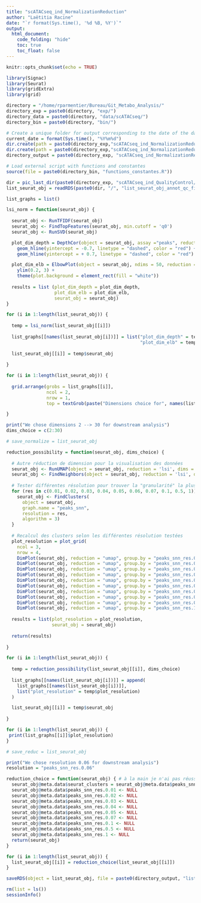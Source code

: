 ```yaml
---
title: "scATACseq_ind_NormalizationReduction"
author: "Laëtitia Racine"
date: "`r format(Sys.time(), '%d %B, %Y')`"
output:
  html_document:
    code_folding: "hide"
    toc: true
    toc_float: false
---
```


```r

knitr::opts_chunk$set(echo = TRUE)

```

```r

library(Signac)
library(Seurat)
library(gridExtra)
library(grid)

```

```r

directory = "/home/rparmentier/Bureau/Git_Metabo_Analysis/"
directory_exp = paste0(directory, "exp/")
directory_data = paste0(directory, "data/scATACseq/")
directory_bin = paste0(directory, "bin/")

# Create a unique folder for output corresponding to the date of the day
current_date = format(Sys.time(), "%Y%m%d")
dir.create(path = paste0(directory_exp,"scATACseq_ind_NormalizationReduction/"))
dir.create(path = paste0(directory_exp,"scATACseq_ind_NormalizationReduction/", current_date))
directory_output = paste0(directory_exp, "scATACseq_ind_NormalizationReduction/", current_date, "/")

# Load external script with functions and constantes 
source(file = paste0(directory_bin, "functions_constantes.R"))

```

```r

dir = pic_last_dir(paste0(directory_exp, "scATACseq_ind_QualityControl/"))
list_seurat_obj = readRDS(paste0(dir, "/", "list_seurat_obj_annot_qc_filtered.rds"))

```

```r

list_graphs = list()

lsi_norm = function(seurat_obj) {
  
  seurat_obj <- RunTFIDF(seurat_obj)
  seurat_obj <- FindTopFeatures(seurat_obj, min.cutoff = 'q0') 
  seurat_obj <- RunSVD(seurat_obj)

  plot_dim_depth = DepthCor(object = seurat_obj, assay ="peaks", reduction = "lsi", n = NULL) + 
    geom_hline(yintercept = -0.7, linetype = "dashed", color = "red") +
    geom_hline(yintercept = + 0.7, linetype = "dashed", color = "red")

  plot_dim_elb = ElbowPlot(object = seurat_obj, ndims = 50, reduction = "lsi") + 
    ylim(0.2, 3) +
    theme(plot.background = element_rect(fill = "white"))
  
  results = list (plot_dim_depth = plot_dim_depth,
                  plot_dim_elb = plot_dim_elb,
                  seurat_obj = seurat_obj)
}

for (i in 1:length(list_seurat_obj)) {
  
  temp = lsi_norm(list_seurat_obj[[i]])
  
  list_graphs[[names(list_seurat_obj[i])]] = list("plot_dim_depth" = temp$plot_dim_depth,
                                                  "plot_dim_elb" = temp$plot_dim_elb)
    
  list_seurat_obj[[i]] = temp$seurat_obj
  
}

for (i in 1:length(list_seurat_obj)) {
  
  grid.arrange(grobs = list_graphs[[i]], 
               ncol = 2, 
               nrow = 1,
               top = textGrob(paste("Dimensions choice for", names(list_seurat_obj[i]))))

}

```

```r

print("We chose dimensions 2 --> 30 for downstream analysis")
dims_choice = c(2:30)

```

```r

# save_normalize = list_seurat_obj

```

```r

reduction_possibility = function(seurat_obj, dims_choice) {
  
  # Autre réduction de dimension pour la visualisation des données
  seurat_obj <- RunUMAP(object = seurat_obj, reduction = 'lsi', dims = dims_choice)
  seurat_obj <- FindNeighbors(object = seurat_obj, reduction = 'lsi', dims = dims_choice)
  
  # Tester différentes résolution pour trouver la "granularité" la plus adéquate
  for (res in c(0.01, 0.02, 0.03, 0.04, 0.05, 0.06, 0.07, 0.1, 0.5, 1)) {
    seurat_obj <- FindClusters(
      object = seurat_obj, 
      graph.name = "peaks_snn", 
      resolution = res, 
      algorithm = 3)
  }
  
  # Recalcul des clusters selon les différentes résolution testées
  plot_resolution = plot_grid(
    ncol = 3, 
    nrow = 4,
    DimPlot(seurat_obj, reduction = "umap", group.by = "peaks_snn_res.0.01") + ggtitle("Resolution_0.01"),
    DimPlot(seurat_obj, reduction = "umap", group.by = "peaks_snn_res.0.02") + ggtitle("Resolution_0.02"),
    DimPlot(seurat_obj, reduction = "umap", group.by = "peaks_snn_res.0.03") + ggtitle("Resolution_0.03"),
    DimPlot(seurat_obj, reduction = "umap", group.by = "peaks_snn_res.0.04") + ggtitle("Resolution_0.04"),
    DimPlot(seurat_obj, reduction = "umap", group.by = "peaks_snn_res.0.05") + ggtitle("Resolution_0.05"),
    DimPlot(seurat_obj, reduction = "umap", group.by = "peaks_snn_res.0.06") + ggtitle("Resolution_0.06"),
    DimPlot(seurat_obj, reduction = "umap", group.by = "peaks_snn_res.0.07") + ggtitle("Resolution_0.07"),
    DimPlot(seurat_obj, reduction = "umap", group.by = "peaks_snn_res.0.1") + ggtitle("Resolution_0.1"),
    DimPlot(seurat_obj, reduction = "umap", group.by = "peaks_snn_res.0.5") + ggtitle("Resolution_0.5"),
    DimPlot(seurat_obj, reduction = "umap", group.by = "peaks_snn_res.1") + ggtitle("Resolution_1"))
  
  results = list(plot_resolution = plot_resolution,
                 seurat_obj = seurat_obj)
  
  return(results)
  
}

for (i in 1:length(list_seurat_obj)) {
  
  temp = reduction_possibility(list_seurat_obj[[i]], dims_choice)
  
  list_graphs[[names(list_seurat_obj[i])]] = append(
    list_graphs[[names(list_seurat_obj[i])]],
    list("plot_resolution" = temp$plot_resolution)
  )

  list_seurat_obj[[i]] = temp$seurat_obj
  
}

for (i in 1:length(list_seurat_obj)) {
 print(list_graphs[[i]]$plot_resolution)
}

```

```r

# save_reduc = list_seurat_obj

```

```r

print("We chose resolution 0.06 for downstream analysis")
resolution = "peaks_snn_res.0.06"

reduction_choice = function(seurat_obj) { # à la main je n'ai pas réussi à l'automatiser à voir pour plus tar
  seurat_obj@meta.data$seurat_clusters = seurat_obj@meta.data$peaks_snn_res.0.06
  seurat_obj@meta.data$peaks_snn_res.0.01 <- NULL
  seurat_obj@meta.data$peaks_snn_res.0.02 <- NULL
  seurat_obj@meta.data$peaks_snn_res.0.03 <- NULL
  seurat_obj@meta.data$peaks_snn_res.0.04 <- NULL
  seurat_obj@meta.data$peaks_snn_res.0.05 <- NULL
  seurat_obj@meta.data$peaks_snn_res.0.07 <- NULL
  seurat_obj@meta.data$peaks_snn_res.0.1 <- NULL
  seurat_obj@meta.data$peaks_snn_res.0.5 <- NULL
  seurat_obj@meta.data$peaks_snn_res.1 <- NULL
  return(seurat_obj)
}

for (i in 1:length(list_seurat_obj)) {
  list_seurat_obj[[i]] = reduction_choice(list_seurat_obj[[i]])
}

```

```r

saveRDS(object = list_seurat_obj, file = paste0(directory_output, "list_seurat_obj_annot_qc_filtered_normalized_reduced.rds"))

```

```r

rm(list = ls())
sessionInfo()

```
